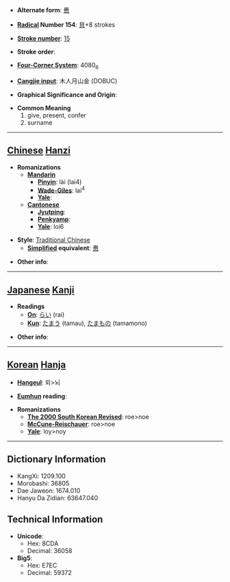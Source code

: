 * '''Alternate form''': [[赉]]

* '''[[Wiktionary:Chinese radical index| Radical]] Number 154''': [[Wiktionary:Chinese radical index 貝|貝]]+8 strokes

* '''[[Wiktionary:Chinese total strokes index|Stroke number]]''': [[Wiktionary:Chinese total strokes index 15|15]]

* '''Stroke order''': 

* '''[[Wiktionary:Chinese four corner index|Four-Corner System]]''': 4080<sub>6</sub>

* '''[[Wiktionary:Chinese Cangjie index|Cangjie input]]''': 木人月山金 (DOBUC)

* '''Graphical Significance and Origin''': 

* '''Common Meaning'''
*#give, present, confer
*# surname


----

== [[Chinese]] [[Hanzi]] ==

* '''Romanizations'''
** '''[[Mandarin]]'''
*** '''[[Pinyin]]''': lài (lai4)
*** '''[[Wade-Giles]]''': lai<sup>4</sup>
*** '''[[Yale]]''': 
** '''[[Cantonese]]'''
*** '''[[Jyutping]]''':
*** '''[[Penkyamp]]''': 
*** '''[[Yale]]''': loi6

* '''Style''': [[Traditional Chinese]] 
** '''[[Simplified Chinese|Simplified]] equivalent''': [[赉]]

* '''Other info''': 

----

== [[Japanese]] [[Kanji]] ==

* '''Readings'''
** '''[[On]]''': [[らい]] (rai)
** '''[[Kun]]''': [[たまう]] (tamau), [[たまもの]] (tamamono)

* '''Other info''':  

----

== [[Korean]] [[Hanja]] ==

* '''[[Hangeul]]''': 뢰>뇌

* '''[[Eumhun]] reading''': 

* '''Romanizations'''
** '''[[The 2000 South Korean Revised Romanization|The 2000 South Korean Revised]]''': roe>noe
** '''[[McCune-Reischauer]]''': roe>noe
** '''[[Yale]]''': loy>noy

----

== Dictionary Information ==

* KangXi: 1209.100
* Morobashi: 36805
* Dae Jaweon: 1674.010
* Hanyu Da Zidian: 63647.040

== Technical Information ==

* '''Unicode''':
** Hex: 8CDA
** Decimal: 36058
* '''Big5''':
** Hex: E7EC
** Decimal: 59372